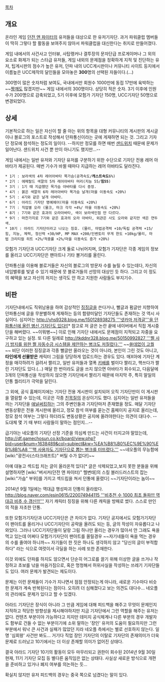 [[목차]]

== 개요 ==

온라인 게임 [[던전 앤 파이터]]의 유저들을 대상으로 한 유저기자단. 과거 파워클럽 멤버들이 딱히 그렇다 할 활동을 보여주지 않아서 파워클럽을 대신한다는 취지로 만들어졌다.

게임 내에서의 사건사고 인터뷰, 사탑랭커나 결투장의 문자단급 프로게이머나 그 외의 요소로 화제가 되는 스타급 유저들, 게임 내외의 문제점을 정확하게 지적 및 진단하는 유저, 팁게시판의 점수가 높은 유저, 던파 내의 UCC게시판이나 커뮤니티 사이트 등지에서 이름높은 UCC제작의 달인들을 모아놓은 '''300'''명의 선택된 자들이다.(...)

300명이 많은 숫자처럼 보여도, 국내에서만 회원수 1000만에 동접 17만에 육박하는 ~~[[짱깨]]도 많겠지만~~ 게임 내에서의 300명이다. 상당히 적은 숫자. 3기 이후에 인원수가 200명으로 감축되었고, 5기 이후에 모험가 기자단 150명, UCC기자단 50명으로 변경되었다.

== 상세 ==

기본적으로 하는 일은 자신이 할 줄 아는 위의 항목을 대형 커뮤니티의 게시판의 게시글이나 블로그의 포스트로 작성해서 던파통신이라는 곳에 게재하면 되는 것. 그리고 기자단 정모에 참석하는 정도의 일이다. --하지만 정모를 하면 매번 [[샌드위치]] 때문에 문제가 일어난다. 샌드위치 사건 뿐 만이 아니기도 했지만...-- 

게임 내에서는 일반 유저와 기자단 유저를 구분하기 위한 수단으로 기자단 전용 레어 아바타가 제공된다. 매번 기수가 바뀔 때마다 지급하는 레어 아바타도 달라진다.

 * 1기 : 보라색의 4차 레어아바타 목가슴(공격속도/'''캐스트속도'''6%)
 * 2기 : 에메랄드 색깔의 5차 레어아바타 머리(지능 55/'''힘55''')
 * 3기 : 1기 때 지급했던 목가슴 아바타를 다시 증정.
 * 4기 : 붉은 색깔의 6차 레어아바타 목가슴 날개(마을 이동속도 +20%)
 * 5기 : 4기와 같은 날개 아바타.
 * 6기 : 아라드 기자단 명예헤어(마을 이동속도 +20%)
 * 7기 : 직업별 오라 (물크, 마크 각각 +4%/ 마을 이동속도 +20%)
 * 8기 : 7기와 같은 효과의 오라아바타, 색이 보라색인점 만 다르다.
 * 9기 : 마찬가지로 7기와 같은 효과의 오라 아바타, 외관은 사도 오라와 같지만 색은 연두색.
 * 10기 : 아라드 기자단이라고 나오는 칭호. (물리, 마법공격력 +10/독립 공격력 +15/힘, 지능, 체력, 정신력 +30/HP, MP MAX +200/인벤토리 무게 한도 +10kg/물리, 마법 크리티컬 히트 +2%/적중률 +2%/마을 이동속도 증가 +20%)


모험가 기자단과 UCC기자단 크게 둘로 나뉘어지며, 모험가 기자단은 각종 게임의 정보를 올리고 UCC기자단은 팬아트나 기타 볼거리를 올린다.

던파통신을 이용해 블로거들은 자신의 블로그의 방문자 수를 늘릴 수 있는데다, 자신의 네임밸류를 빛낼 수 있기 때문에 뭇 블로거들의 선망의 대상인 듯 하다. 그리고 이 정도의 혜택을 보고 자신의 처지는 생각도 안 하고 지원한 사람들도 부지기수.

== 비판 ==

기자단내에서도 직위남용을 하여 감상적인 [[징징]]글을 쓴다거나, 뻘글과 펌글만 지향하여 던파통신에 글을 무분별하게 게재하는 등의 함량미달인 기자단들도 존재하는 것 역시 사실이다. 심지어는 [[http://yhs9328.blog.me/150128938275 '''넷카마 저격글'''을 던파통신에 올린 병신 기자단도 있다!]][* 참고로 저 글은 논란 끝에 네이버에서 직접 게시중단을 해버렸다. ~~이뭐병~~] 이로 인해 기자단 내에서도 문제점이 지적되고 자중을 요구하고 있는 실정. 또 다른 일례로 [[http://tkddnr328.blog.me/50150992827 '''쩔 사기 방지를 위한 쩔 자동수금 시스템을 제안하는 병크도 저질렀다.''']] ~~[[쓸데없이 고퀄]]~~ 비단 이러한 징징글과 각종 뻘글만 올라오는 것이 아니라, 본인이 그린 것도 아니고, '''타인에게 선물받은''' 캐릭터 그림을 당당하게 업로드하는 경우도 있다. 매X아에 기자단 계정을 매각하려가 걸려서 짤리고, 일반 유저들과 열폭 [[키배]]를 벌이다 짤리고, 핵쓰다가 짤린 기자단도 있다.(...)
매달 한 번이라도 글을 쓰지 않으면 아바타가 회수되고, 다음달에 3개의 던파통신을 작성하지 않으면 기자단에서 짤리기 때문에 마지막 주, 특히 말일의 던통 퀄리티가 극악을 달린다.

그 외에, 공식 홈페이지에는 기자단 전용 게시판이 설치되어 오직 기자단만이 이 게시판을 열람할 수 있는데, 이곳은 각종 [[친목질]]의 온상이기도 했다. 심지어는 일반 유저들을 까는 기자단을 [[애널써킹]]하는 그의 주변인들과 기자단마저 존재했을 정도. 매달 기자단 변동상황은 전용 게시판에 올리고, 정모 참석 여부를 묻는건 홈페이지 공지로 올리는데, 정모 참석 여부는 그렇다 하더라도 변동상황은 공지에 올려야한다는 의견이 대다수. --도대체 몇 기 때 부터 사람들이 말하는 점인지...-- 

급기야는 네오플의 기자단 선정 기준을 의심케 만드는 사건이 터지고야 말았는데, [[http://df.gamechosun.co.kr/board/view.php?bid=user&num=1638489&col=subject&kw=%EA%B8%B0%EC%9E%90%EB%8B%A8 '''핵 사용자도 기자단으로 뽑는 병크를 터뜨렸다.''']] ~~네오플의 무능함에 [wiki:"광전사(스타크래프트)" 버틸 수가 없다!]~~

아예 대놓고 섹드립 치는 글이 올라온적 있다[* 글은 삭제되었고,보지 못한 분들을 위해 설명하자면 [wiki:"버서커(던전 앤 파이터)" 헬변태]의 스킬 블러드러스트의 잡는 [wiki:"가슴" 부위]를 가지고 섹드립을 쳐서 던통에 올렸다]  ~~기자단이라는 놈이~~

2014년 9월 1일에는 역대급 행성파괴 던통이 올라왔다. [[http://blog.naver.com/esin0615/220074944115 '''비추천 수 1000 최초 돌파!!! 역대급 비추 수 갱신!!!''']] 자기 캐릭터 징징을 위해 다른 캐릭을 방패로 썼다. 스스로 만인의 적을 자초한 던통.   


또한 모험가기자단과 UCC기자단은 큰 차이가 없다. 기자단 공지에서도 모험가기자단이 팬아트를 올리거나 UCC기자단이 공략을 올려도 되는 등, 글의 작성이 자유롭다고 나와있다. 그러나 UCC기자단들이 달랑 그림 하나만 올리는 경우가 많아서 안 그래도 욕을 먹고 있는데 어쩌다 모험가기자단이 팬아트를 올릴경우 ~~자기네들이 욕을 먹는 경우의 수를 줄여야 하니까~~ 자기들이 한 짓은 하나도 생각하지 않고 "당신의 글이 부적합하다" 라는 식으로 여럿이서 극딜을 하는 사례 또한 존재한다.

이것 외에도 던파를 하지도 않으면서 단순히 어그로를 끌기 위해 이상한 글을 쓰거나 작정하고 초보를 낚을 마음가짐으로, 혹은 멍청해서 허위사실을 작성하는 쓰레기 기자단들도 있다. 여러 문제가 발견되는 제도이다.

문제는 이런 문제들이 기수가 지나면서 점점 안정되는게 아니라, 새로운 기수마다 비슷한 문제가 계속 반복된다는 점이다. 오히려 더 심해졌다고 보는 의견도 대다수... 네오플의 관리에도 문제가 있다고 할 수 있겠다.

아라드 기자단은 장식이 아니라 그 만큼 게임에 대해 피드백을 해주고 무엇이 문제인지 지적하고 적당한 방향성을 제시해야하지만 지금 기자단에서 그런 역할을 해주는 유저는 없다. 컨텐츠 부분이야 가능하다고 치지만 데미지 공식체계나 다른 부분의 경우 개발자도 함부로 건들 수 없는 부분이기에 소위 말하는 '장인' 유저의 도움이 필요하지만 그런 부분에서 워낙 큰 사건과 실패가 많았던 지라 네오플 측에서는 별로 선호하지 않는다. 일명 '심회왕' 사건만 봐도... 거기다 직업 장인 기자단의 이탈로 기자단의 존재의미가 더욱 문제로 드러났고 10기에서는 더 이상 존재할 의미가 없어진 상태다.

결국 아라드 기자단 10기의 활동이 모두 마무리되고 권한이 회수된 2014년 9월 30일 현재, 11기 기자단 모집 등 별다른 움직임은 없는 상태다. 사실상 새로운 방식으로 개편을 준비하고 있거나 폐지 여부를 의논하는 듯...

확실치 않지만 유저 피드백의 경우는 중국 쪽으로 넘겼다는 말이 있다.
